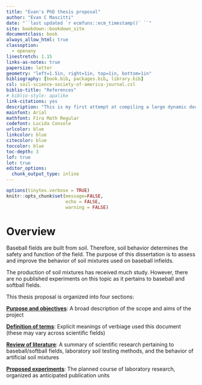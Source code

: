 ```yaml
---
title: "Evan's PhD thesis proposal"
author: "Evan C Mascitti"
date: "``last updated `r ecmfuns::ecm_timestamp()` ``"
site: bookdown::bookdown_site
documentclass: book
always_allow_html: true
classoption: 
  - openany
linestretch: 1.15
links-as-notes: true
papersize: letter
geometry: "left=1.5in, right=1in, top=1in, bottom=1in"  
bibliography: [book.bib, packages.bib, library.bib]
csl: soil-science-society-of-america-journal.csl
biblio-title: "References"
# biblio-style: apalike
link-citations: yes
description: "This is my first attempt at compiling a large dynamic document with the **bookdown** package in R."
mainfont: Arial
mathfont: Fira Math Regular
codefont: Lucida Console
urlcolor: blue
linkcolor: blue
citecolor: blue
toccolor: blue
toc-depth: 3
lof: true
lot: true
editor_options: 
  chunk_output_type: inline
---
```


```r
options(tinytex.verbose = TRUE)
knitr::opts_chunk$set(message=FALSE,
                      echo = FALSE,
                      warning = FALSE)
```

# Overview {#overview}

Baseball fields are built from soil. Therefore, soil behavior determines the safety and function of the field. The purpose of this dissertation is to assess and improve the behavior of soil mixtures used on baseball infields. 

The production of soil mixtures has received much study. However, there are no published experiments on this topic as it pertains to baseball and
softball fields.

This thesis proposal is organized into four sections:

[**Purpose and objectives**](#purpose-objectives): A broad description of the scope and aims of the project

[**Definition of terms**](#definition-of-terms): Explicit meanings of verbiage used this document (these may vary across scientific fields)

[**Review of literature**](#lit-review): A summary of scientific research pertaining to baseball/softball fields, laboratory soil testing methods, and the behavior of artificial soil mixtures

[**Proposed experiments**](#proposed-experiments): The planned course of laboratory research, organized as anticipated publication units





